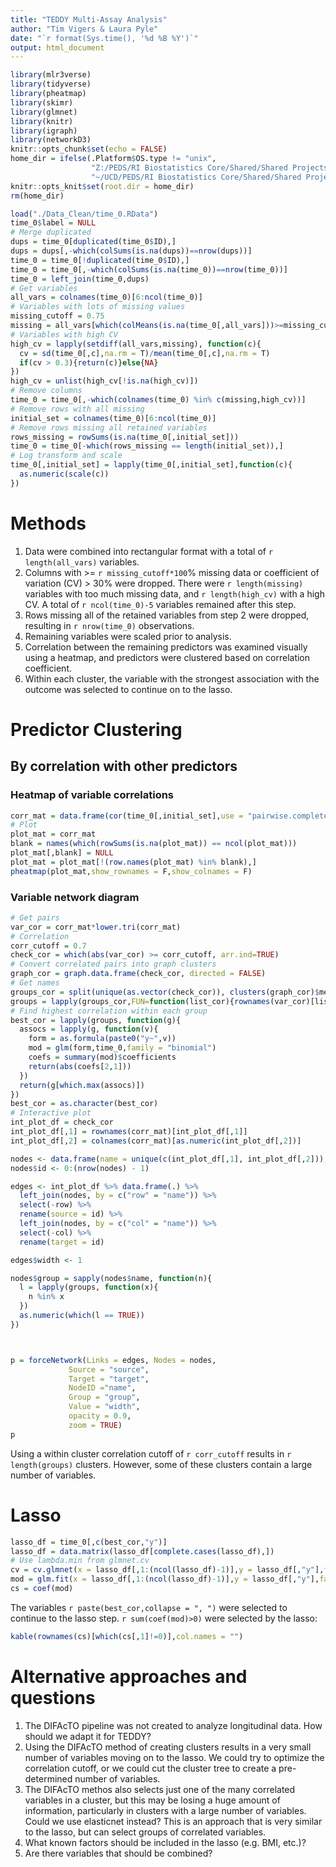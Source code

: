 ---
title: "TEDDY Multi-Assay Analysis"
author: "Tim Vigers & Laura Pyle"
date: "`r format(Sys.time(), '%d %B %Y')`"
output: html_document
---

```{r setup, include=FALSE}
library(mlr3verse)
library(tidyverse)
library(pheatmap)
library(skimr)
library(glmnet)
library(knitr)
library(igraph)
library(networkD3)
knitr::opts_chunk$set(echo = FALSE)
home_dir = ifelse(.Platform$OS.type != "unix",
                  "Z:/PEDS/RI Biostatistics Core/Shared/Shared Projects/Laura/BDC/Projects/Howard Davidson/TEDDY data",
                  "~/UCD/PEDS/RI Biostatistics Core/Shared/Shared Projects/Laura/BDC/Projects/Howard Davidson/TEDDY data")
knitr::opts_knit$set(root.dir = home_dir)
rm(home_dir)
```

```{r data cleaning,message=FALSE}
load("./Data_Clean/time_0.RData")
time_0$label = NULL
# Merge duplicated
dups = time_0[duplicated(time_0$ID),]
dups = dups[,-which(colSums(is.na(dups))==nrow(dups))]
time_0 = time_0[!duplicated(time_0$ID),]
time_0 = time_0[,-which(colSums(is.na(time_0))==nrow(time_0))]
time_0 = left_join(time_0,dups)
# Get variables
all_vars = colnames(time_0)[6:ncol(time_0)]
# Variables with lots of missing values
missing_cutoff = 0.75
missing = all_vars[which(colMeans(is.na(time_0[,all_vars]))>=missing_cutoff)]
# Variables with high CV
high_cv = lapply(setdiff(all_vars,missing), function(c){
  cv = sd(time_0[,c],na.rm = T)/mean(time_0[,c],na.rm = T)
  if(cv > 0.3){return(c)}else{NA}
})
high_cv = unlist(high_cv[!is.na(high_cv)])
# Remove columns
time_0 = time_0[,-which(colnames(time_0) %in% c(missing,high_cv))]
# Remove rows with all missing
initial_set = colnames(time_0)[6:ncol(time_0)]
# Remove rows missing all retained variables
rows_missing = rowSums(is.na(time_0[,initial_set]))
time_0 = time_0[-which(rows_missing == length(initial_set)),]
# Log transform and scale
time_0[,initial_set] = lapply(time_0[,initial_set],function(c){
  as.numeric(scale(c))
})
```

# Methods

1. Data were combined into rectangular format with a total of `r length(all_vars)` variables.
2. Columns with >= `r missing_cutoff*100`% missing data or coefficient of variation (CV) > 30% were dropped. There were `r length(missing)` variables with too much missing data, and `r length(high_cv)` with a high CV. A total of `r ncol(time_0)-5` variables remained after this step. 
3. Rows missing all of the retained variables from step 2 were dropped, resulting in `r nrow(time_0)` observations.
4. Remaining variables were scaled prior to analysis.
4. Correlation between the remaining predictors was examined visually using a heatmap, and predictors were clustered based on correlation coefficient. 
5. Within each cluster, the variable with the strongest association with the outcome was selected to continue on to the lasso.

# Predictor Clustering

## By correlation with other predictors

### Heatmap of variable correlations

```{r}
corr_mat = data.frame(cor(time_0[,initial_set],use = "pairwise.complete.obs"))
# Plot
plot_mat = corr_mat
blank = names(which(rowSums(is.na(plot_mat)) == ncol(plot_mat)))
plot_mat[,blank] = NULL
plot_mat = plot_mat[!(row.names(plot_mat) %in% blank),]
pheatmap(plot_mat,show_rownames = F,show_colnames = F)
```

### Variable network diagram

```{r}
# Get pairs
var_cor = corr_mat*lower.tri(corr_mat)
# Correlation
corr_cutoff = 0.7
check_cor = which(abs(var_cor) >= corr_cutoff, arr.ind=TRUE)
# Convert correlated pairs into graph clusters
graph_cor = graph.data.frame(check_cor, directed = FALSE)
# Get names
groups_cor = split(unique(as.vector(check_cor)), clusters(graph_cor)$membership)
groups = lapply(groups_cor,FUN=function(list_cor){rownames(var_cor)[list_cor]})
# Find highest correlation within each group
best_cor = lapply(groups, function(g){
  assocs = lapply(g, function(v){
    form = as.formula(paste0("y~",v))
    mod = glm(form,time_0,family = "binomial")
    coefs = summary(mod)$coefficients
    return(abs(coefs[2,1]))
  })
  return(g[which.max(assocs)])
})
best_cor = as.character(best_cor)
# Interactive plot
int_plot_df = check_cor
int_plot_df[,1] = rownames(corr_mat)[int_plot_df[,1]]
int_plot_df[,2] = colnames(corr_mat)[as.numeric(int_plot_df[,2])]

nodes <- data.frame(name = unique(c(int_plot_df[,1], int_plot_df[,2])), stringsAsFactors = FALSE)
nodes$id <- 0:(nrow(nodes) - 1)

edges <- int_plot_df %>% data.frame(.) %>%
  left_join(nodes, by = c("row" = "name")) %>%
  select(-row) %>%
  rename(source = id) %>%
  left_join(nodes, by = c("col" = "name")) %>%
  select(-col) %>%
  rename(target = id)

edges$width <- 1

nodes$group = sapply(nodes$name, function(n){
  l = lapply(groups, function(x){
    n %in% x
  })
  as.numeric(which(l == TRUE))
})



p = forceNetwork(Links = edges, Nodes = nodes, 
             Source = "source",
             Target = "target",
             NodeID ="name",
             Group = "group",
             Value = "width",
             opacity = 0.9,
             zoom = TRUE)
p
```

Using a within cluster correlation cutoff of `r corr_cutoff` results in `r length(groups)` clusters. However, some of these clusters contain a large number of variables. 

# Lasso

```{r}
lasso_df = time_0[,c(best_cor,"y")]
lasso_df = data.matrix(lasso_df[complete.cases(lasso_df),])
# Use lambda.min from glmnet.cv
cv = cv.glmnet(x = lasso_df[,1:(ncol(lasso_df)-1)],y = lasso_df[,"y"],family = "binomial")
mod = glm.fit(x = lasso_df[,1:(ncol(lasso_df)-1)],y = lasso_df[,"y"],family = "binomial")
cs = coef(mod)
```

The variables `r paste(best_cor,collapse = ", ")` were selected to continue to the lasso step. `r sum(coef(mod)>0)` were selected by the lasso:

```{r}
kable(rownames(cs)[which(cs[,1]!=0)],col.names = "")
```

# Alternative approaches and questions

1. The DIFAcTO pipeline was not created to analyze longitudinal data. How should we adapt it for TEDDY?
2. Using the DIFAcTO method of creating clusters results in a very small number of variables moving on to the lasso. We could try to optimize the correlation cutoff, or we could cut the cluster tree to create a pre-determined number of variables.
3. The DIFAcTO methos also selects just one of the many correlated variables in a cluster, but this may be losing a huge amount of information, particularly in clusters with a large number of variables. Could we use elasticnet instead? This is an approach that is very similar to the lasso, but can select groups of correlated variables.
4. What known factors should be included in the lasso (e.g. BMI, etc.)?
5. Are there variables that should be combined? 